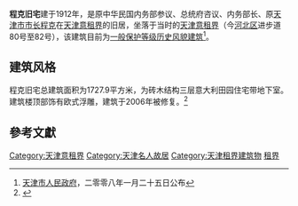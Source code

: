 {{天津历史风貌建筑|
省区市 = 天津市 |
名称 = 程克旧宅 |
图片 = [[File:程克旧宅.jpg|200px]] |
编号 = 0530012 |
等级 = 一般保护 |
时代 = 1912年|
所在 = [[天津市|天津市]][[和平区_(天津市)|和平区]] |
公布 = 2008年1月25日 |
}}

'''程克旧宅'''建于1912年，是原中华民国内务部参议、总统府咨议、内务部长、原[[天津市市长|天津市市长]][[程克_(1878年)|程克]]在[[天津意租界|天津意租界]]的旧居，坐落于当时的[[天津意租界|天津意租界]]（今[[河北区|河北区]]进步道80号至82号），该建筑目前为[[天津历史风貌建筑|一般保护等级历史风貌建筑]]<ref>[[天津市人民政府|天津市人民政府]]，二零零八年一月二十五日公布</ref>。

== 建筑风格 ==
程克旧宅总建筑面积为1727.9平方米，为砖木结构三层意大利田园住宅带地下室。建筑楼顶部饰有欧式浮雕，建筑于2006年被修复。<ref>{{Cite web |url=http://www.tianjinwe.com/tianjin/tjrw/201101/t20110106_3086418.html |title=探访程克旧居：怀揣一块大洋孤身闯世界 |accessdate=2011-09-20 |archive-date=2011-01-12 |archive-url=https://web.archive.org/web/20110112084219/http://www.tianjinwe.com/tianjin/tjrw/201101/t20110106_3086418.html |dead-url=no }}</ref>

==參考文獻==
<div class="references-small">
<references />
</div>

{{天津市名人故居}}

[[Category:天津意租界|Category:天津意租界]]
[[Category:天津名人故居|Category:天津名人故居]]
[[Category:天津租界建筑物|Category:天津租界建筑物]]
[[Category:中国近代建筑|租界]]